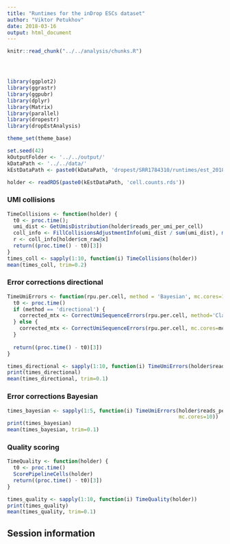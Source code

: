 ```yaml
---
title: "Runtimes for the inDrop ESCs dataset"
author: "Viktor Petukhov"
date: 2018-03-16
output: html_document
---
```


```r
knitr::read_chunk("../../analysis/chunks.R")
```

```r
```

```r
```

```r
```

```r
library(ggplot2)
library(ggrastr)
library(ggpubr)
library(dplyr)
library(Matrix)
library(parallel)
library(dropestr)
library(dropEstAnalysis)

theme_set(theme_base)

set.seed(42)
kOutputFolder <- '../../output/'
kDataPath <- '../../data/'
kEstDataPath <- paste0(kDataPath, 'dropest/SRR1784310/runtimes/est_2018_03_15_real/')
```

```r
holder <- readRDS(paste0(kEstDataPath, 'cell.counts.rds'))
```

### UMI collisions
```r
TimeCollisions <- function(holder) {
  t0 <- proc.time();
  umi_dist <- GetUmisDistribution(holder$reads_per_umi_per_cell)
  coll_info <- FillCollisionsAdjustmentInfo(umi_dist / sum(umi_dist), max(holder$cm_raw@x))
  r <- coll_info[holder$cm_raw@x]
  return((proc.time() - t0)[3])
}
times_coll <- sapply(1:10, function(i) TimeCollisions(holder))
mean(times_coll, trim=0.2)
```
### Error corrections directional
```r
TimeUmiErrors <- function(rpu.per.cell, method = 'Bayesian', mc.cores=1) {
  t0 <- proc.time()
  if (method == 'directional') {
    corrected_mtx <- CorrectUmiSequenceErrors(rpu.per.cell, method='Classic', mult=2, mc.cores=mc.cores)
  } else {
    corrected_mtx <- CorrectUmiSequenceErrors(rpu.per.cell, mc.cores=mc.cores)
  }
  
  return((proc.time() - t0)[3])
}

times_directional <- sapply(1:10, function(i) TimeUmiErrors(holder$reads_per_umi_per_cell, 'directional', mc.cores=10))
print(times_directional)
mean(times_directional, trim=0.1)
```

### Error corrections Bayesian
```r
times_bayesian <- sapply(1:5, function(i) TimeUmiErrors(holder$reads_per_umi_per_cell, 
                                                        mc.cores=10))
print(times_bayesian)
mean(times_bayesian, trim=0.1)
```

### Quality scoring
```r
TimeQuality <- function(holder) {
  t0 <- proc.time()
  ScorePipelineCells(holder)
  return((proc.time() - t0)[3])
}

times_quality <- sapply(1:10, function(i) TimeQuality(holder))
print(times_quality)
mean(times_quality, trim=0.1)
```


## Session information
```r
```
